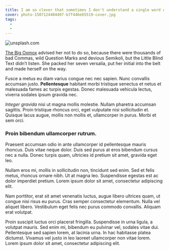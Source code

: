 ```yaml
---
title: I am so clever that sometimes I don't understand a single word of what I am saying
cover: photo-1507124484497-b7f446e65519-cover.jpg
tags:
  -
  -
---
```


![unsplash.com](./photo-1507124484497-b7f446e65519.jpg)

[The Big Oxmox](http://google.com) advised her not to do so, because there were thousands of bad Commas, wild Question Marks and devious Semikoli, but the Little Blind Text didn’t listen. She packed her seven versalia, put her initial into the belt and made herself on the way.

Fusce a metus eu diam varius congue nec nec sapien. Nunc convallis accumsan justo. **Pellentesque** habitant morbi tristique senectus et netus et malesuada fames ac turpis egestas. Donec malesuada vehicula lectus, viverra sodales ipsum gravida nec.

_Integer gravida_ nisi ut magna mollis molestie. Nullam pharetra accumsan sagittis. Proin tristique rhoncus orci, eget vulputate nisi sollicitudin et. Quisque lacus augue, mollis non mollis et, ullamcorper in purus. Morbi et sem orci.

### Proin bibendum ullamcorper rutrum.

Praesent accumsan odio in ante ullamcorper id pellentesque mauris rhoncus. Duis vitae neque dolor. Duis sed purus at eros bibendum cursus nec a nulla. Donec turpis quam, ultricies id pretium sit amet, gravida eget leo.

Nullam eros mi, mollis in sollicitudin non, tincidunt sed enim. Sed et felis metus, rhoncus ornare nibh. Ut at magna leo. Suspendisse egestas est ac dolor imperdiet pretium. Lorem ipsum dolor sit amet, consectetur adipiscing elit.

Nam porttitor, erat sit amet venenatis luctus, augue libero ultrices quam, ut congue nisi risus eu purus. Cras semper consectetur elementum. Nulla vel aliquet libero. Vestibulum eget felis nec purus commodo convallis. Aliquam erat volutpat.

Proin suscipit luctus orci placerat fringilla. Suspendisse in urna ligula, a volutpat mauris. Sed enim mi, bibendum eu pulvinar vel, sodales vitae dui. Pellentesque sed sapien lorem, at lacinia urna. In hac habitasse platea dictumst. Vivamus vel justo in leo laoreet ullamcorper non vitae lorem. Lorem ipsum dolor sit amet, consectetur adipiscing elit.
